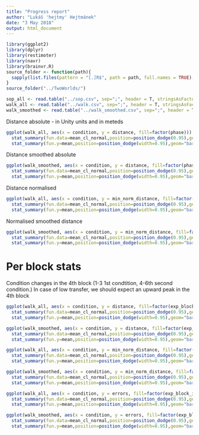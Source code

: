 ```yaml
---
title: "Progress report"
author: "Lukáš 'hejtmy' Hejtmánek"
date: "3 May 2018"
output: html_document
---
```


```r
library(ggplot2)
library(dplyr)
library(restimoter)
library(navr)
library(brainvr.R)
source_folder <- function(path){
  sapply(list.files(pattern = "[.]R$", path = path, full.names = TRUE), source);
}
source_folder("../TwoWorlds/")

sop_all <- read.table("../sop.csv", sep=";", header = T, stringsAsFactors = F)
walk_all <- read.table("../walk.csv", sep=";", header = T, stringsAsFactors = F)
walk_smoothed <- read.table("../walk_smoothed.csv", sep=";", header = T, stringsAsFactors = F)
```

Distance absolute - in Unity units and in meteds

```r
ggplot(walk_all, aes(x = condition, y = distance, fill=factor(phase))) +
  stat_summary(fun.data=mean_cl_normal,position=position_dodge(0.95),geom="errorbar") + 
  stat_summary(fun.y=mean,position=position_dodge(width=0.95),geom="bar")
```

Distance smoothed absolute

```r
ggplot(walk_smoothed, aes(x = condition, y = distance, fill=factor(phase))) +
  stat_summary(fun.data=mean_cl_normal,position=position_dodge(0.95),geom="errorbar") + 
  stat_summary(fun.y=mean,position=position_dodge(width=0.95),geom="bar")
```

Distance normalised

```r
ggplot(walk_all, aes(x = condition, y = min_norm_distance, fill=factor(phase))) +
  stat_summary(fun.data=mean_cl_normal,position=position_dodge(0.95),geom="errorbar") + 
  stat_summary(fun.y=mean,position=position_dodge(width=0.95),geom="bar")
```

Normalised smoothed distance

```r
ggplot(walk_smoothed, aes(x = condition, y = min_norm_distance, fill=factor(phase))) +
  stat_summary(fun.data=mean_cl_normal,position=position_dodge(0.95),geom="errorbar") + 
  stat_summary(fun.y=mean,position=position_dodge(width=0.95),geom="bar")
```

# Per block stats
Condition changes in the 4th block (1-3 1st condtition, 4-6th second condition.) In case of low transfer, we should expect an upward peak in the 4th block

```r
ggplot(walk_all, aes(x = condition, y = distance, fill=factor(exp_block_id))) +
  stat_summary(fun.data=mean_cl_normal,position=position_dodge(0.95),geom="errorbar") + 
  stat_summary(fun.y=mean,position=position_dodge(width=0.95),geom="bar") + ggtitle("Absolute distance")
```

```r
ggplot(walk_smoothed, aes(x = condition, y = distance, fill=factor(exp_block_id))) +
  stat_summary(fun.data=mean_cl_normal,position=position_dodge(0.95),geom="errorbar") + 
  stat_summary(fun.y=mean,position=position_dodge(width=0.95),geom="bar") + ggtitle("Absolute distance - smoothed")
```

```r
ggplot(walk_all, aes(x = condition, y = min_norm_distance, fill=factor(exp_block_id))) +
  stat_summary(fun.data=mean_cl_normal,position=position_dodge(0.95),geom="errorbar") + 
  stat_summary(fun.y=mean,position=position_dodge(width=0.95),geom="bar")+ ggtitle("Normalised distance to the goal per block")
```

```r
ggplot(walk_smoothed, aes(x = condition, y = min_norm_distance, fill=factor(exp_block_id))) +
  stat_summary(fun.data=mean_cl_normal,position=position_dodge(0.95),geom="errorbar") + 
  stat_summary(fun.y=mean,position=position_dodge(width=0.95),geom="bar")+ ggtitle("Normalised distance to the goal per block - smoothed")
```

```r
ggplot(walk_all, aes(x = condition, y = errors, fill=factor(exp_block_id))) +
  stat_summary(fun.data=mean_cl_normal,position=position_dodge(0.95),geom="errorbar") + 
  stat_summary(fun.y=mean,position=position_dodge(width=0.95),geom="bar")+ ggtitle("Number of errors per block.")
```

```r
ggplot(walk_smoothed, aes(x = condition, y = errors, fill=factor(exp_block_id))) +
  stat_summary(fun.data=mean_cl_normal,position=position_dodge(0.95),geom="errorbar") + 
  stat_summary(fun.y=mean,position=position_dodge(width=0.95),geom="bar")+ ggtitle("Number of errors per block - smoothed.")
```